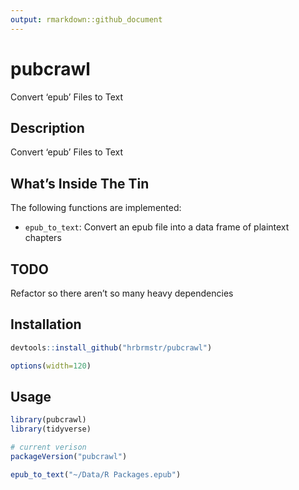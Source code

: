 ```yaml
---
output: rmarkdown::github_document
---
```


# pubcrawl

Convert 'epub' Files to Text

## Description

Convert 'epub' Files to Text

## What's Inside The Tin

The following functions are implemented:

- `epub_to_text`:	Convert an epub file into a data frame of plaintext chapters

## TODO

Refactor so there aren't so many heavy dependencies

## Installation

```r
devtools::install_github("hrbrmstr/pubcrawl")
```

```r
options(width=120)
```

## Usage

```r
library(pubcrawl)
library(tidyverse)

# current verison
packageVersion("pubcrawl")

```

```r
epub_to_text("~/Data/R Packages.epub")
```
